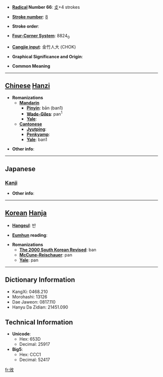 * '''[[Wiktionary:Chinese radical index| Radical]] Number 66''': [[Wiktionary:Chinese radical index 攴|攴]]+4 strokes

* '''[[Wiktionary:Chinese total strokes index|Stroke number]]''': [[Wiktionary:Chinese total strokes index 8|8]]

* '''Stroke order''': 

* '''[[Wiktionary:Chinese four corner index|Four-Corner System]]''': 8824<sub>0</sub>

* '''[[Wiktionary:Chinese Cangjie index|Cangjie input]]''': 金竹人大 (CHOK)

* '''Graphical Significance and Origin''': 

* '''Common Meaning'''

----

== [[Chinese]] [[Hanzi]] ==

* '''Romanizations'''
** '''[[Mandarin]]'''
*** '''[[Pinyin]]''': bān (ban1)
*** '''[[Wade-Giles]]''': pan<sup>1</sup>
*** '''[[Yale]]''': 
** '''[[Cantonese]]'''
*** '''[[Jyutping]]''':
*** '''[[Penkyamp]]''': 
*** '''[[Yale]]''': ban1

* '''Other info''': 

----

==Japanese==
===[[Kanji]]===
{{kanji|on readings=[[はん]] (han), [[ひん]] (hin)
|kun readings=[[わける]] (wakeru)
}}

* '''Other info''':  

----

== [[Korean]] [[Hanja]] ==

* '''[[Hangeul]]''': 반

* '''[[Eumhun]] reading''': 

* '''Romanizations'''
** '''[[The 2000 South Korean Revised Romanization|The 2000 South Korean Revised]]''': ban
** '''[[McCune-Reischauer]]''': pan
** '''[[Yale]]''': pan

----

== Dictionary Information ==

* KangXi: 0468.210
* Morohashi: 13126
* Dae Jaweon: 0817.110
* Hanyu Da Zidian: 21451.090

== Technical Information ==

* '''Unicode''':
** Hex: 653D
** Decimal: 25917
* '''Big5''':
** Hex: CCC1
** Decimal: 52417

[[fr:攽]]